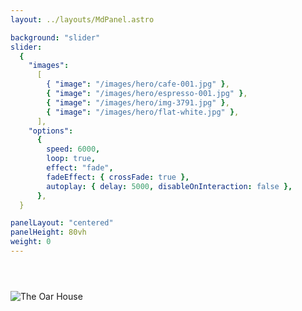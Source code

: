 ```yaml
---
layout: ../layouts/MdPanel.astro

background: "slider"
slider:
  {
    "images":
      [
        { "image": "/images/hero/cafe-001.jpg" },
        { "image": "/images/hero/espresso-001.jpg" },
        { "image": "/images/hero/img-3791.jpg" },
        { "image": "/images/hero/flat-white.jpg" },
      ],
    "options":
      {
        speed: 6000,
        loop: true,
        effect: "fade",
        fadeEffect: { crossFade: true },
        autoplay: { delay: 5000, disableOnInteraction: false },
      },
  }

panelLayout: "centered"
panelHeight: 80vh
weight: 0
---
```



<header>
  <Social />
</header>

<section>
  <div class="dot">
    <img
      src="/images/hero/tohc-logo-distressed-blk.svg"
      alt="The Oar House"
      style="margin-bottom: 4%"
    />
  </div>
</section>
